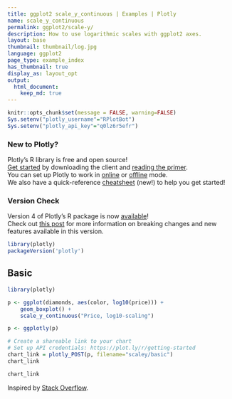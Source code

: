 ```yaml
---
title: ggplot2 scale_y_continuous | Examples | Plotly
name: scale_y_continuous
permalink: ggplot2/scale-y/
description: How to use logarithmic scales with ggplot2 axes.
layout: base
thumbnail: thumbnail/log.jpg
language: ggplot2
page_type: example_index
has_thumbnail: true
display_as: layout_opt
output:
  html_document:
    keep_md: true
---
```


```r
knitr::opts_chunk$set(message = FALSE, warning=FALSE)
Sys.setenv("plotly_username"="RPlotBot")
Sys.setenv("plotly_api_key"="q0lz6r5efr")
```

### New to Plotly?

Plotly's R library is free and open source!<br>
[Get started](https://plot.ly/r/getting-started/) by downloading the client and [reading the primer](https://plot.ly/r/getting-started/).<br>
You can set up Plotly to work in [online](https://plot.ly/r/getting-started/#hosting-graphs-in-your-online-plotly-account) or [offline](https://plot.ly/r/offline/) mode.<br>
We also have a quick-reference [cheatsheet](https://images.plot.ly/plotly-documentation/images/r_cheat_sheet.pdf) (new!) to help you get started!

### Version Check

Version 4 of Plotly's R package is now [available](https://plot.ly/r/getting-started/#installation)!<br>
Check out [this post](http://moderndata.plot.ly/upgrading-to-plotly-4-0-and-above/) for more information on breaking changes and new features available in this version.

```r
library(plotly)
packageVersion('plotly')
```

## Basic

```r
library(plotly)

p <- ggplot(diamonds, aes(color, log10(price))) +
    geom_boxplot() +
    scale_y_continuous("Price, log10-scaling")

p <- ggplotly(p)

# Create a shareable link to your chart
# Set up API credentials: https://plot.ly/r/getting-started
chart_link = plotly_POST(p, filename="scaley/basic")
chart_link
```

``` r
chart_link
```
Inspired by <a href="http://stackoverflow.com/questions/4699493/transform-only-one-axis-to-log10-scale-with-ggplot2">Stack Overflow</a>.